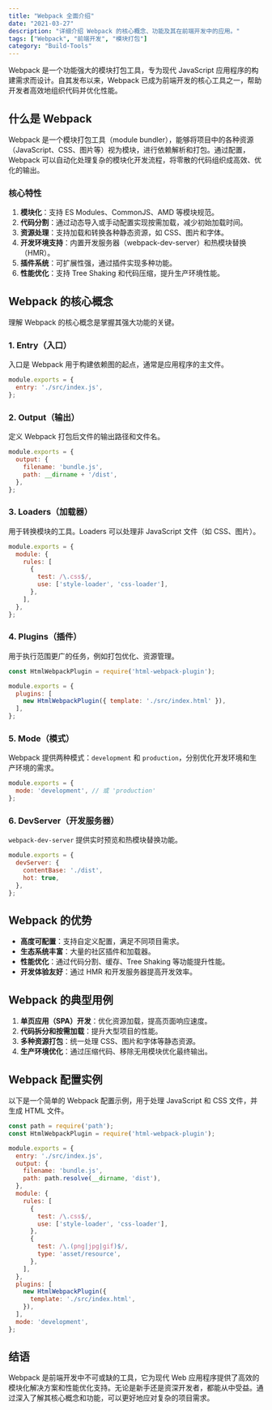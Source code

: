 ```yaml
---
title: "Webpack 全面介绍" 
date: "2021-03-27" 
description: "详细介绍 Webpack 的核心概念、功能及其在前端开发中的应用。" 
tags: ["Webpack", "前端开发", "模块打包"] 
category: "Build-Tools"
---
```


Webpack 是一个功能强大的模块打包工具，专为现代 JavaScript 应用程序的构建需求而设计。自其发布以来，Webpack 已成为前端开发的核心工具之一，帮助开发者高效地组织代码并优化性能。

## 什么是 Webpack

Webpack 是一个模块打包工具（module bundler），能够将项目中的各种资源（JavaScript、CSS、图片等）视为模块，进行依赖解析和打包。通过配置，Webpack 可以自动化处理复杂的模块化开发流程，将零散的代码组织成高效、优化的输出。

### 核心特性

1. **模块化**：支持 ES Modules、CommonJS、AMD 等模块规范。
2. **代码分割**：通过动态导入或手动配置实现按需加载，减少初始加载时间。
3. **资源处理**：支持加载和转换各种静态资源，如 CSS、图片和字体。
4. **开发环境支持**：内置开发服务器（webpack-dev-server）和热模块替换（HMR）。
5. **插件系统**：可扩展性强，通过插件实现多种功能。
6. **性能优化**：支持 Tree Shaking 和代码压缩，提升生产环境性能。

## Webpack 的核心概念

理解 Webpack 的核心概念是掌握其强大功能的关键。

### 1. Entry（入口）

入口是 Webpack 用于构建依赖图的起点，通常是应用程序的主文件。

```javascript
module.exports = {
  entry: './src/index.js',
};
```

### 2. Output（输出）

定义 Webpack 打包后文件的输出路径和文件名。

```javascript
module.exports = {
  output: {
    filename: 'bundle.js',
    path: __dirname + '/dist',
  },
};
```

### 3. Loaders（加载器）

用于转换模块的工具。Loaders 可以处理非 JavaScript 文件（如 CSS、图片）。

```javascript
module.exports = {
  module: {
    rules: [
      {
        test: /\.css$/,
        use: ['style-loader', 'css-loader'],
      },
    ],
  },
};
```

### 4. Plugins（插件）

用于执行范围更广的任务，例如打包优化、资源管理。

```javascript
const HtmlWebpackPlugin = require('html-webpack-plugin');

module.exports = {
  plugins: [
    new HtmlWebpackPlugin({ template: './src/index.html' }),
  ],
};
```

### 5. Mode（模式）

Webpack 提供两种模式：`development` 和 `production`，分别优化开发环境和生产环境的需求。

```javascript
module.exports = {
  mode: 'development', // 或 'production'
};
```

### 6. DevServer（开发服务器）

`webpack-dev-server` 提供实时预览和热模块替换功能。

```javascript
module.exports = {
  devServer: {
    contentBase: './dist',
    hot: true,
  },
};
```

## Webpack 的优势

- **高度可配置**：支持自定义配置，满足不同项目需求。
- **生态系统丰富**：大量的社区插件和加载器。
- **性能优化**：通过代码分割、缓存、Tree Shaking 等功能提升性能。
- **开发体验友好**：通过 HMR 和开发服务器提高开发效率。

## Webpack 的典型用例

1. **单页应用（SPA）开发**：优化资源加载，提高页面响应速度。
2. **代码拆分和按需加载**：提升大型项目的性能。
3. **多种资源打包**：统一处理 CSS、图片和字体等静态资源。
4. **生产环境优化**：通过压缩代码、移除无用模块优化最终输出。

## Webpack 配置实例

以下是一个简单的 Webpack 配置示例，用于处理 JavaScript 和 CSS 文件，并生成 HTML 文件。

```javascript
const path = require('path');
const HtmlWebpackPlugin = require('html-webpack-plugin');

module.exports = {
  entry: './src/index.js',
  output: {
    filename: 'bundle.js',
    path: path.resolve(__dirname, 'dist'),
  },
  module: {
    rules: [
      {
        test: /\.css$/,
        use: ['style-loader', 'css-loader'],
      },
      {
        test: /\.(png|jpg|gif)$/,
        type: 'asset/resource',
      },
    ],
  },
  plugins: [
    new HtmlWebpackPlugin({
      template: './src/index.html',
    }),
  ],
  mode: 'development',
};
```

## 结语

Webpack 是前端开发中不可或缺的工具，它为现代 Web 应用程序提供了高效的模块化解决方案和性能优化支持。无论是新手还是资深开发者，都能从中受益。通过深入了解其核心概念和功能，可以更好地应对复杂的项目需求。


